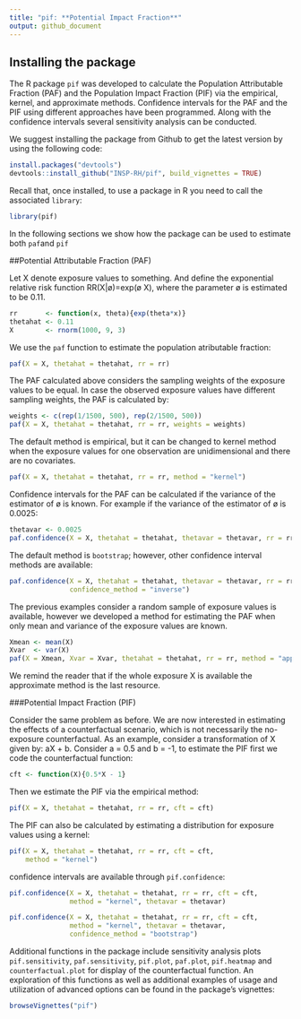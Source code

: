 ```yaml
---
title: "pif: **Potential Impact Fraction**"
output: github_document
---
```


## Installing the package

The R package ``pif`` was developed to calculate the Population Attributable Fraction (PAF) and the Population Impact Fraction (PIF) via the empirical, kernel, and approximate methods. Confidence intervals for the PAF and the PIF using different approaches have been programmed. Along with the confidence intervals several sensitivity analysis can be conducted. 

We suggest installing the package from Github to get the latest version by using the following code:

```r
install.packages("devtools")
devtools::install_github("INSP-RH/pif", build_vignettes = TRUE)
```

Recall that, once installed, to use a package in R you need to call the associated ``library``:

```r
library(pif)
```

In the following sections we show how the package can be used to estimate both ``paf``and ``pif``

##Potential Attributable Fraction (PAF)

Let X denote exposure values to something. And define the exponential relative risk function RR(X|ø)=exp(ø X), where the parameter ø is estimated to be 0.11. 

```r
rr       <- function(x, theta){exp(theta*x)}
thetahat <- 0.11                            
X        <- rnorm(1000, 9, 3)
```

We use the ``paf`` function to estimate the population atributable fraction:

```r
paf(X = X, thetahat = thetahat, rr = rr)
```

The PAF calculated above considers the sampling weights of the exposure values to be equal. In case the observed exposure values have different sampling weights, the PAF is calculated by:

```r
weights <- c(rep(1/1500, 500), rep(2/1500, 500))
paf(X = X, thetahat = thetahat, rr = rr, weights = weights)
```

The default method is empirical, but it can be changed to kernel method when the exposure values for one observation are unidimensional and there are no covariates.

```r
paf(X = X, thetahat = thetahat, rr = rr, method = "kernel")
```

Confidence intervals for the PAF can be calculated if the variance of the estimator of ø is known. For example if the variance of the estimator of ø  is 0.0025:

```r
thetavar <- 0.0025
paf.confidence(X = X, thetahat = thetahat, thetavar = thetavar, rr = rr)
```

The default method is ``bootstrap``; however, other confidence interval methods are available:

```r
paf.confidence(X = X, thetahat = thetahat, thetavar = thetavar, rr = rr,
               confidence_method = "inverse")
```


The previous examples consider a random sample of exposure values is available, however we developed a method for estimating the PAF when only mean and variance of the exposure values are known. 

```r
Xmean <- mean(X)
Xvar  <- var(X)
paf(X = Xmean, Xvar = Xvar, thetahat = thetahat, rr = rr, method = "approximate")
```

We remind the reader that if the whole exposure X is available the approximate method is the last resource. 

###Potential Impact Fraction (PIF)

Consider the same problem as before. We are now interested in estimating the effects of a counterfactual scenario, which is not necessarily the no-exposure counterfactual. As an example, consider a transformation of X given by: aX + b. Consider a = 0.5 and b = -1, to estimate the PIF first we code the counterfactual function:

```r
cft <- function(X){0.5*X - 1}
```

Then we estimate the PIF via the empirical method:
```r
pif(X = X, thetahat = thetahat, rr = rr, cft = cft)
```

The PIF can also be calculated by estimating a distribution for exposure values using a kernel:

```r
pif(X = X, thetahat = thetahat, rr = rr, cft = cft, 
    method = "kernel")
```

confidence intervals are available through ``pif.confidence``:

```r
pif.confidence(X = X, thetahat = thetahat, rr = rr, cft = cft, 
               method = "kernel", thetavar = thetavar)
```

```r
pif.confidence(X = X, thetahat = thetahat, rr = rr, cft = cft, 
               method = "kernel", thetavar = thetavar, 
               confidence_method = "bootstrap")
```

Additional functions in the package include sensitivity analysis plots ``pif.sensitivity``, ``paf.sensitivity``, ``pif.plot``, ``paf.plot``, ``pif.heatmap`` and ``counterfactual.plot`` for display of the counterfactual function. An exploration of this functions as well as additional examples of usage and utilization of advanced options can be found in the package's vignettes:

```r
browseVignettes("pif")
```
